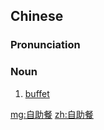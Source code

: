 ==Chinese==
{{zh-forms|type=21}}

===Pronunciation===
{{zh-pron
|m=zìzhùcān
|c=zi6 zo6 caan1
|mn=chū-chō͘-chhan
|cat=n
}}

===Noun===
{{zh-noun}}

# [[buffet]] {{gloss|food}}

[[mg:自助餐]]
[[zh:自助餐]]